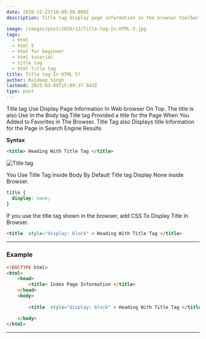 ```yaml
---
date: 2020-12-25T10:09:58.000Z
description: Title tag display page information in the browser toolbar.

image: /images/post/2020/12/Title-tag-In-HTML-5.jpg
tags:
  - html
  - html 5
  - html for beginner
  - html tutorial
  - title tag
  - html title tag
title: Title tag In HTML 5?
author: Rajdeep Singh
lastmod: 2023-03-09T15:09:37.943Z
type: post
---
```


Title tag Use Display Page Information In Web browser On Top. The title is also Use In the Body tag.Title tag Provided a title for the Page When You Added to
Favorites in The Browser. Title Tag also Displays title Information for the Page in Search Engine Results

**Syntax**

```html
<title> Heading With Title Tag </title>
```

![Title tag](/images/post/2020/12/title-tag.png "Title tag")

You Use Title Tag Inside Body By Default Title tag Display None inside Browser.

```css
title {
  display: none;
}
```

If you use the title tag shown in the browser, add CSS To Display Title In Browser.

```html
<title  style="display: block" > Heading With Title Tag </title>
```

---

### Example

```html
<!DOCTYPE html>
<html>
	<head>
		<title> Index Page Information </title>
	</head>
	<body>
	
		<title  style="display: block" > Heading With Title Tag </title>

	</body>
</html>
```

---
